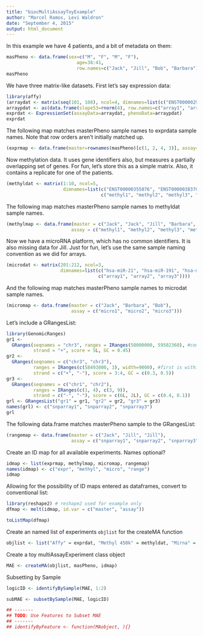 ```yaml
---
title: "biocMultiAssayToyExample"
author: "Marcel Ramos, Levi Waldron"
date: "September 4, 2015"
output: html_document
---
```


In this example we have 4 patients, and a bit of metadata on them:
```r
masPheno <- data.frame(sex=c("M", "F", "M", "F"),
						  age=38:41,
						  row.names=c("Jack", "Jill", "Bob", "Barbara"))
masPheno
```

We have three matrix-like datasets.  First let's say expression data:

```r
library(affy)
(arraydat <- matrix(seq(101, 108), ncol=4, dimnames=list(c("ENST00000294241", "ENST00000355076"), c("array1", "array2", "array3", "array4"))))
arraypdat <- as(data.frame(slope53=rnorm(4), row.names=c("array1", "array2", "array3", "array4")), "AnnotatedDataFrame")
exprdat <- ExpressionSet(assayData=arraydat, phenoData=arraypdat)
exprdat
```

The following map matches masterPheno sample names to exprdata sample names.  Note that row orders aren't initially matched up.
```r
(exprmap <- data.frame(master=rownames(masPheno)[c(1, 2, 4, 3)], assay=c("array1", "array2", "array3", "array4")))
```

Now methylation data.  It uses gene identifiers also, but measures a partially overlapping set of genes.  For fun, let's store this as a simple matrix. Also, it contains a replicate for one of the patients.

```r
(methyldat <- matrix(1:10, ncol=5, 
                     dimnames=list(c("ENST00000355076", "ENST00000383706"),
                                   c("methyl1", "methyl2", "methyl3", "methyl4", "methyl5"))))
```

The following map matches masterPheno sample names to methyldat sample names.

```r
(methylmap <- data.frame(master = c("Jack", "Jack", "Jill", "Barbara", "Bob"),
                        assay = c("methyl1", "methyl2", "methyl3", "methyl4", "methyl5")))
```

Now we have a microRNA platform, which has no common identifiers.  It is also missing data for Jill.  Just for fun, let's use the same sample naming convention as we did for arrays.

```r
(microdat <- matrix(201:212, ncol=3, 
                    dimnames=list(c("hsa-miR-21", "hsa-miR-191", "hsa-miR-148a", "hsa-miR148b"), 
                                  c("array1", "array2", "array3"))))
```

And the following map matches masterPheno sample names to microdat sample names.
```r
(micromap <- data.frame(master = c("Jack", "Barbara", "Bob"),
                        assay = c("micro1", "micro2", "micro3")))
```

Let's include a GRangesList:  

```r
library(GenomicRanges)
gr1 <-
  GRanges(seqnames = "chr3", ranges = IRanges(58000000, 59502360), #completely encompasses ENST00000355076
          strand = "+", score = 5L, GC = 0.45)
gr2 <-
  GRanges(seqnames = c("chr3", "chr3"),
          ranges = IRanges(c(58493000, 3), width=9000), #first is within ENST0000035076
          strand = c("+", "-"), score = 3:4, GC = c(0.3, 0.5))
gr3 <-
  GRanges(seqnames = c("chr1", "chr2"),
          ranges = IRanges(c(1, 4), c(3, 9)),
          strand = c("-", "-"), score = c(6L, 2L), GC = c(0.4, 0.1))
grl <- GRangesList("gr1" = gr1, "gr2" = gr2, "gr3" = gr3)
names(grl) <- c("snparray1", "snparray2", "snparray3")
grl
```

The following data.frame matches masterPheno sample to the GRangesList: 

```r
(rangemap <- data.frame(master = c("Jack", "Jill", "Jill"), 
						assay = c("snparray1", "snparray2", "snparray3")))
```

Create an ID map for all available experiments.  Names optional?

```r
idmap <- list(exprmap, methylmap, micromap, rangemap)
names(idmap) <- c("expr", "methyl", "micro", "range")
idmap
```

Allowing for the possibility of ID maps entered as dataframes, convert to conventional list: 

```r
library(reshape2) # reshape2 used for example only
dfmap <- melt(idmap, id.var = c("master", "assay"))

toListMap(dfmap)
```

Create an named list of experiments `objlist` for the createMA function

```r
objlist <- list("Affy" = exprdat, "Methyl 450k" = methyldat, "Mirna" = microdat, "CNV gistic" = grl)
```

Create a toy multiAssayExperiment class object

```r
MAE <- createMA(objlist, masPheno, idmap)
```

Subsetting by Sample

```r
logicID <- identifyBySample(MAE, 1:2)

subMAE <- subsetBySample(MAE, logicID)

## -------
## TODO: Use Features to Subset MAE
## -------
## identifyByFeature <- function(MAobject, ){}
```

